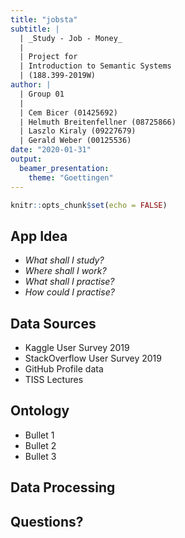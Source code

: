 ```yaml
---
title: "jobsta"
subtitle: |
  | _Study - Job - Money_
  | 
  | Project for
  | Introduction to Semantic Systems
  | (188.399-2019W)
author: |
  | Group 01
  |
  | Cem Bicer (01425692)
  | Helmuth Breitenfellner (08725866)
  | Laszlo Kiraly (09227679)
  | Gerald Weber (00125536)
date: "2020-01-31"
output:
  beamer_presentation:
    theme: "Goettingen"
---
```


```r
knitr::opts_chunk$set(echo = FALSE)
```

## App Idea

* _What shall I study?_
* _Where shall I work?_
* _What shall I practise?_
* _How could I practise?_

## Data Sources

* Kaggle User Survey 2019
* StackOverflow User Survey 2019
* GitHub Profile data
* TISS Lectures

## Ontology

- Bullet 1
- Bullet 2
- Bullet 3

## Data Processing

## Questions?